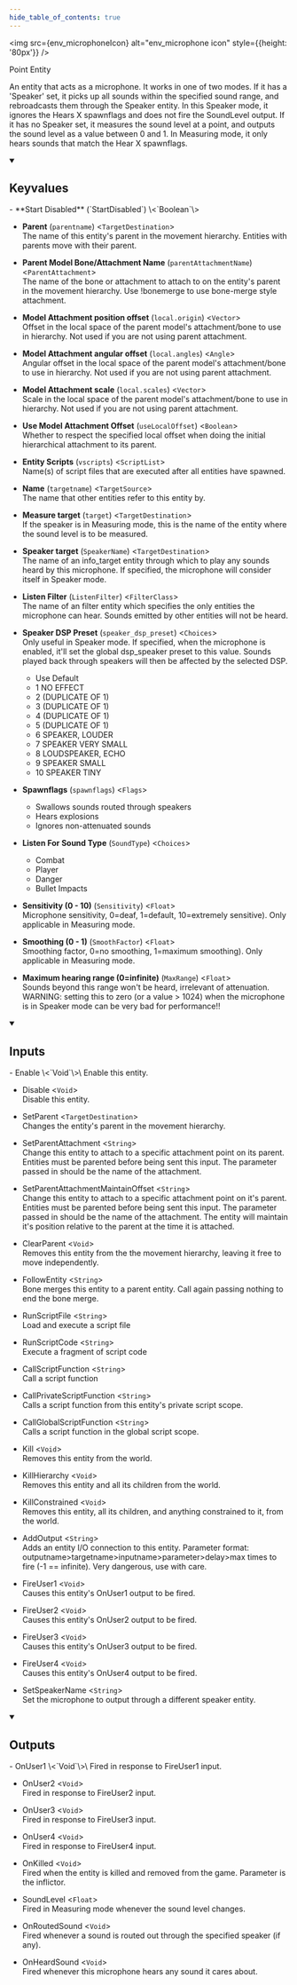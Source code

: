 ```yaml
---
hide_table_of_contents: true
---
```



<img src={env_microphoneIcon} alt="env_microphone icon" style={{height: '80px'}} />

Point Entity

An entity that acts as a microphone. It works in one of two modes. If it has a 'Speaker' set, it picks up all sounds within the specified sound range, and rebroadcasts them through the Speaker entity. In this Speaker mode, it ignores the Hears X spawnflags and does not fire the SoundLevel output. If it has no Speaker set, it measures the sound level at a point, and outputs the sound level as a value between 0 and 1. In Measuring mode, it only hears sounds that match the Hear X spawnflags.

<details open>
<summary><h2>Keyvalues</h2></summary>
- **Start Disabled** (`StartDisabled`) \<`Boolean`\>

- **Parent** (`parentname`) \<`TargetDestination`\>\
The name of this entity's parent in the movement hierarchy. Entities with parents move with their parent.

- **Parent Model Bone/Attachment Name** (`parentAttachmentName`) \<`ParentAttachment`\>\
The name of the bone or attachment to attach to on the entity's parent in the movement hierarchy. Use !bonemerge to use bone-merge style attachment.

- **Model Attachment position offset** (`local.origin`) \<`Vector`\>\
Offset in the local space of the parent model's attachment/bone to use in hierarchy. Not used if you are not using parent attachment.

- **Model Attachment angular offset** (`local.angles`) \<`Angle`\>\
Angular offset in the local space of the parent model's attachment/bone to use in hierarchy. Not used if you are not using parent attachment.

- **Model Attachment scale** (`local.scales`) \<`Vector`\>\
Scale in the local space of the parent model's attachment/bone to use in hierarchy. Not used if you are not using parent attachment.

- **Use Model Attachment Offset** (`useLocalOffset`) \<`Boolean`\>\
Whether to respect the specified local offset when doing the initial hierarchical attachment to its parent.

- **Entity Scripts** (`vscripts`) \<`ScriptList`\>\
Name(s) of script files that are executed after all entities have spawned.

- **Name** (`targetname`) \<`TargetSource`\>\
The name that other entities refer to this entity by.

- **Measure target** (`target`) \<`TargetDestination`\>\
If the speaker is in Measuring mode, this is the name of the entity where the sound level is to be measured.

- **Speaker target** (`SpeakerName`) \<`TargetDestination`\>\
The name of an info_target entity through which to play any sounds heard by this microphone. If specified, the microphone will consider itself in Speaker mode.

- **Listen Filter** (`ListenFilter`) \<`FilterClass`\>\
The name of an filter entity which specifies the only entities the microphone can hear. Sounds emitted by other entities will not be heard.

- **Speaker DSP Preset** (`speaker_dsp_preset`) \<`Choices`\>\
Only useful in Speaker mode. If specified, when the microphone is enabled, it'll set the global dsp_speaker preset to this value. Sounds played back through speakers will then be affected by the selected DSP.
  - Use Default 
  - 1 NO EFFECT 
  - 2 (DUPLICATE OF 1) 
  - 3 (DUPLICATE OF 1) 
  - 4 (DUPLICATE OF 1) 
  - 5 (DUPLICATE OF 1) 
  - 6 SPEAKER, LOUDER 
  - 7 SPEAKER VERY SMALL 
  - 8 LOUDSPEAKER, ECHO 
  - 9 SPEAKER SMALL 
  - 10 SPEAKER TINY 


- **Spawnflags** (`spawnflags`) \<`Flags`\>
  - Swallows sounds routed through speakers 
  - Hears explosions 
  - Ignores non-attenuated sounds 


- **Listen For Sound Type** (`SoundType`) \<`Choices`\>
  - Combat 
  - Player 
  - Danger 
  - Bullet Impacts 


- **Sensitivity (0 - 10)** (`Sensitivity`) \<`Float`\>\
Microphone sensitivity, 0=deaf, 1=default, 10=extremely sensitive). Only applicable in Measuring mode.

- **Smoothing (0 - 1)** (`SmoothFactor`) \<`Float`\>\
Smoothing factor, 0=no smoothing, 1=maximum smoothing). Only applicable in Measuring mode.

- **Maximum hearing range (0=infinite)** (`MaxRange`) \<`Float`\>\
Sounds beyond this range won't be heard, irrelevant of attenuation. WARNING: setting this to zero (or a value &gt; 1024) when the microphone is in Speaker mode can be very bad for performance!!


 </details>
<details open>
<summary><h2>Inputs</h2></summary>
- Enable \<`Void`\>\
Enable this entity.

- Disable \<`Void`\>\
Disable this entity.

- SetParent \<`TargetDestination`\>\
Changes the entity's parent in the movement hierarchy.

- SetParentAttachment \<`String`\>\
Change this entity to attach to a specific attachment point on its parent. Entities must be parented before being sent this input. The parameter passed in should be the name of the attachment.

- SetParentAttachmentMaintainOffset \<`String`\>\
Change this entity to attach to a specific attachment point on it's parent. Entities must be parented before being sent this input. The parameter passed in should be the name of the attachment. The entity will maintain it's position relative to the parent at the time it is attached.

- ClearParent \<`Void`\>\
Removes this entity from the the movement hierarchy, leaving it free to move independently.

- FollowEntity \<`String`\>\
Bone merges this entity to a parent entity. Call again passing nothing to end the bone merge.

- RunScriptFile \<`String`\>\
Load and execute a script file

- RunScriptCode \<`String`\>\
Execute a fragment of script code

- CallScriptFunction \<`String`\>\
Call a script function

- CallPrivateScriptFunction \<`String`\>\
Calls a script function from this entity's private script scope.

- CallGlobalScriptFunction \<`String`\>\
Calls a script function in the global script scope.

- Kill \<`Void`\>\
Removes this entity from the world.

- KillHierarchy \<`Void`\>\
Removes this entity and all its children from the world.

- KillConstrained \<`Void`\>\
Removes this entity, all its children, and anything constrained to it, from the world.

- AddOutput \<`String`\>\
Adds an entity I/O connection to this entity. Parameter format: outputname&gt;targetname>inputname&gt;parameter&gt;delay&gt;max times to fire (-1 == infinite). Very dangerous, use with care.

- FireUser1 \<`Void`\>\
Causes this entity's OnUser1 output to be fired.

- FireUser2 \<`Void`\>\
Causes this entity's OnUser2 output to be fired.

- FireUser3 \<`Void`\>\
Causes this entity's OnUser3 output to be fired.

- FireUser4 \<`Void`\>\
Causes this entity's OnUser4 output to be fired.

- SetSpeakerName \<`String`\>\
Set the microphone to output through a different speaker entity.


 </details>
<details open>
<summary><h2>Outputs</h2></summary>
- OnUser1 \<`Void`\>\
Fired in response to FireUser1 input.

- OnUser2 \<`Void`\>\
Fired in response to FireUser2 input.

- OnUser3 \<`Void`\>\
Fired in response to FireUser3 input.

- OnUser4 \<`Void`\>\
Fired in response to FireUser4 input.

- OnKilled \<`Void`\>\
Fired when the entity is killed and removed from the game. Parameter is the inflictor.

- SoundLevel \<`Float`\>\
Fired in Measuring mode whenever the sound level changes.

- OnRoutedSound \<`Void`\>\
Fired whenever a sound is routed out through the specified speaker (if any).

- OnHeardSound \<`Void`\>\
Fired whenever this microphone hears any sound it cares about.


 </details>